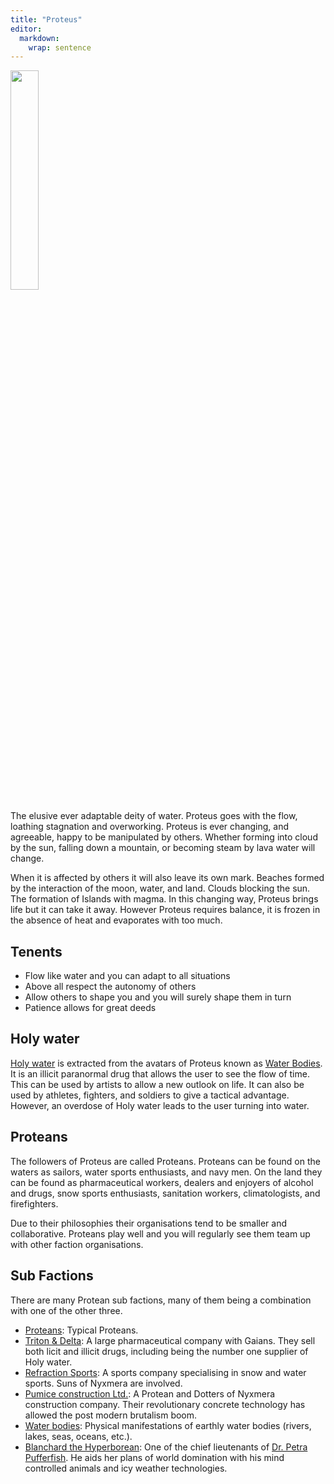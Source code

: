 ```yaml
---
title: "Proteus"
editor: 
  markdown: 
    wrap: sentence
---
```


![](images/Proteus.png){width=30% fig-align="center"}

The elusive ever adaptable deity of water. 
Proteus goes with the flow, loathing stagnation and overworking. 
Proteus is ever changing, and agreeable, happy to be manipulated by others. 
Whether forming into cloud by the sun, falling down a mountain, or becoming steam by lava water will change. 

When it is affected by others it will also leave its own mark. 
Beaches formed by the interaction of the moon, water, and land. 
Clouds blocking the sun. 
The formation of Islands with magma. 
In this changing way, Proteus brings life but it can take it away. 
However Proteus requires balance, it is frozen in the absence of heat and evaporates with too much.

## Tenents

- Flow like water and you can adapt to all situations
- Above all respect the autonomy of others
- Allow others to shape you and you will surely shape them in turn
- Patience allows for great deeds

## Holy water

[Holy water](/Proteus/Triton_n_Delta.qmd#holy_water) is extracted from the avatars of Proteus known as [Water Bodies](/Proteus/Water_bodies.qmd).
It is an illicit paranormal drug that allows the user to see the flow of time.
This can be used by artists to allow a new outlook on life.
It can also be used by athletes, fighters, and soldiers to give a tactical advantage.
However, an overdose of Holy water leads to the user turning into water.

## Proteans

The followers of Proteus are called Proteans. 
Proteans can be found on the waters as sailors, water sports enthusiasts, and navy men.
On the land they can be found as pharmaceutical workers, dealers and enjoyers of alcohol and drugs, snow sports enthusiasts, sanitation workers, climatologists, and firefighters.

Due to their philosophies their organisations tend to be smaller and collaborative. 
Proteans play well and you will regularly see them team up with other faction organisations. 

## Sub Factions

There are many Protean sub factions, many of them being a combination with one of the other three.

- [Proteans](/Proteus/Proteans.qmd): Typical Proteans.
- [Triton & Delta](/Proteus/Triton_n_Delta.qmd): A large pharmaceutical company with Gaians. They sell both licit and illicit drugs, including being the number one supplier of Holy water.
- [Refraction Sports](/Proteus/Refraction_Sports.qmd): A sports company specialising in snow and water sports. Suns of Nyxmera are involved.
- [Pumice construction Ltd.](/Proteus/Pumice_construction_ltd.qmd): A Protean and Dotters of Nyxmera construction company. Their revolutionary concrete technology has allowed the post modern brutalism boom.
- [Water bodies](/Proteus/Water_bodies.qmd): Physical manifestations of earthly water bodies (rivers, lakes, seas, oceans, etc.).
- [Blanchard the Hyperborean](/Proteus/Blanchard_the_hyperborean.qmd): One of the chief lieutenants of [Dr. Petra Pufferfish](/Gaia/Dr_Petra_Pufferfish.qmd). He aids her plans of world domination with his mind controlled animals and icy weather technologies.